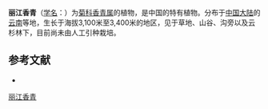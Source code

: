 {{Speciesbox
| name = 丽江香青
| status = 
| status_system = 
| image =
| genus = Anaphalis
| species = likiangensis
| authority = (Franch.) Ling
}}

'''丽江香青'''（[[学名|学名]]：{{lang|la|''Anaphalis likiangensis''}}）为[[菊科|菊科]][[香青属|香青属]]的植物，是中国的特有植物。分布于[[中国大陆|中国大陆]]的[[云南|云南]]等地，生长于海拔3,100米至3,400米的地区，见于草地、山谷、沟旁以及云杉林下，目前尚未由人工引种栽培。

== 参考文献 ==
<div class="references-small">
* {{cite web| url =http://www.bioinfo.cn/db05/KmzwSpecies.php?action=view&id=2784| title =丽江香青| work =《中国高等植物数据库全库》| publisher =中国科学院微生物研究所| author =昆明植物研究所| accessdate =2009-02-23| deadurl =yes| archiveurl =https://web.archive.org/web/20160305032508/http://www.bioinfo.cn/db05/KmzwSpecies.php?action=view&id=2784| archivedate =2016-03-05}}
</div>
{{Taxonbar|from=Q10877589}}

[[Category:香青属|丽江香青]]


{{植物小作品}}
